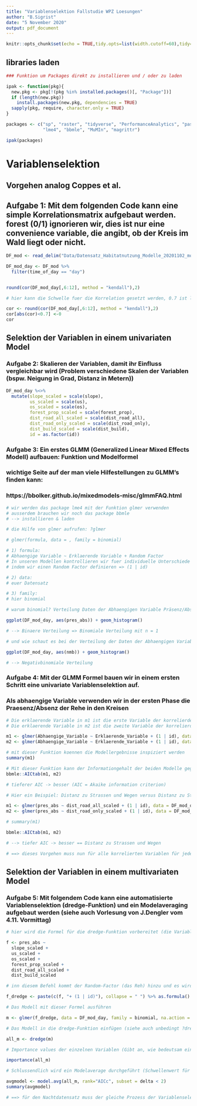 ```yaml
---
title: "Variablenselektion Fallstudie WPZ Loesungen"
author: "B.Sigrist"
date: "5 November 2020"
output: pdf_document
---
```


```r
knitr::opts_chunk$set(echo = TRUE,tidy.opts=list(width.cutoff=60),tidy=TRUE)
```

## libraries laden

```r

### Funktion um Packages direkt zu installieren und / oder zu laden

ipak <- function(pkg){
  new.pkg <- pkg[!(pkg %in% installed.packages()[, "Package"])]
  if (length(new.pkg)) 
    install.packages(new.pkg, dependencies = TRUE)
  sapply(pkg, require, character.only = TRUE)
}

packages <- c("sp", "raster", "tidyverse", "PerformanceAnalytics", "pastecs", 
              "lme4", "bbmle", "MuMIn", "magrittr")

ipak(packages)

```

# Variablenselektion
## Vorgehen analog Coppes et al. 


## Aufgabe 1: Mit dem folgenden Code kann eine simple Korrelationsmatrix aufgebaut werden. forest (0/1) ignorieren wir, dies ist nur eine convenience variable, die angibt, ob der Kreis im Wald liegt oder nicht.

```r

DF_mod <- read_delim("Data/Datensatz_Habitatnutzung_Modelle_20201102_moodle.csv", delim = ";")

DF_mod_day <- DF_mod %>%
  filter(time_of_day == "day")


round(cor(DF_mod_day[,6:12], method = "kendall"),2)

# hier kann die Schwelle fuer die Korrelation gesetzt werden, 0.7 ist liberal / 0.5 konservativ

cor <- round(cor(DF_mod_day[,6:12], method = "kendall"),2) 
cor[abs(cor)<0.7] <-0
cor

```

## Selektion der Variablen in einem univariaten Model

### Aufgabe 2: Skalieren der Variablen, damit ihr Einfluss vergleichbar wird (Problem verschiedene Skalen der Variablen (bspw. Neigung in Grad, Distanz in Metern))

```r
DF_mod_day %<>%
  mutate(slope_scaled = scale(slope),
         us_scaled = scale(us),
         os_scaled = scale(os),
         forest_prop_scaled = scale(forest_prop),
         dist_road_all_scaled = scale(dist_road_all),
         dist_road_only_scaled = scale(dist_road_only),
         dist_build_scaled = scale(dist_build),
         id = as.factor(id))
```

### Aufgabe 3: Ein erstes GLMM (Generalized Linear Mixed Effects Modell) aufbauen: Funktion und Modelformel

### wichtige Seite auf der man viele Hilfestellungen zu GLMM’s finden kann:
### https://bbolker.github.io/mixedmodels-misc/glmmFAQ.html

```r

# wir werden das package lme4 mit der Funktion glmer verwenden 
# ausserdem brauchen wir noch das package bbmle
# --> installieren & laden

# die Hilfe von glmer aufrufen: ?glmer

# glmer(formula, data = , family = binomial)

# 1) formula: 
# Abhaengige Variable ~ Erklaerende Variable + Random Factor 
# In unseren Modellen kontrollieren wir fuer individuelle Unterschiede bei den Rehen 
# indem wir einen Random Factor definieren => (1 | id) 

# 2) data: 
# euer Datensatz

# 3) family: 
# hier binomial

# warum binomial? Verteilung Daten der Abhaengigen Variable Präsenz/Absenz 

ggplot(DF_mod_day, aes(pres_abs)) + geom_histogram()

# --> Binaere Verteilung => Binomiale Verteilung mit n = 1 

# und wie schaut es bei der Verteilung der Daten der Abhaengigen Variable Nutzungsintensitaet aus?

ggplot(DF_mod_day, aes(nmb)) + geom_histogram()

# --> Negativbinomiale Verteilung 

```

### Aufgabe 4: Mit der GLMM Formel bauen wir in einem ersten Schritt eine univariate Variablenselektion auf.

### Als abhaengige Variable verwenden wir in der ersten Phase die Praesenz/Absenz der Rehe in den Kreisen


```r

# Die erklaerende Variable in m1 ist die erste Variable der korrelierdenen Beziehung
# Die erklaerende Variable in m2 ist die zweite Variable der korrelierdenen Beziehung

m1 <- glmer(Abhaengige_Variable ~ Erklaerende_Variable + (1 | id), data = DF_mod_day, family = binomial)
m2 <- glmer(Abhaengige_Variable ~ Erklaerende_Variable + (1 | id), data = DF_mod_day, family = binomial)

# mit dieser Funktion koennen die Modellergebnisse inspiziert werden
summary(m1)

# Mit dieser Funktion kann der Informationgehalt der beiden Modelle gegeneinander abgeschaetzt werden
bbmle::AICtab(m1, m2)

# tieferer AIC -> besser (AIC = Akaike information criterion)

# Hier ein Beispiel: Distanz zu Strassen und Wegen versus Distanz zu Strassen

m1 <- glmer(pres_abs ~ dist_road_all_scaled + (1 | id), data = DF_mod_day, family = binomial)
m2 <- glmer(pres_abs ~ dist_road_only_scaled + (1 | id), data = DF_mod_day, family = binomial)

# summary(m1)  

bbmle::AICtab(m1, m2)

# --> tiefer AIC -> besser == Distanz zu Strassen und Wegen

# ==> dieses Vorgehen muss nun für alle korrelierten Variablen für jeden Teildatensatz (Tag/Nacht) durchgeführt werden, um nur noch nicht (R < 0.7) korrelierte Variablen in das Modell einfliessen zu lassen 

```

## Selektion der Variablen in einem multivariaten Model

### Aufgabe 5: Mit folgendem Code kann eine automatisierte Variablenselektion (dredge-Funktion) und ein Modelaveraging aufgebaut werden (siehe auch Vorlesung von J.Dengler vom 4.11. Vormittag)

```r

# hier wird die Formel für die dredge-Funktion vorbereitet (die Variablen sind jene welche nach der univariaten Variablenselektion noch übrig bleiben)  

f <- pres_abs ~ 
  slope_scaled +
  us_scaled +
  os_scaled +
  forest_prop_scaled +
  dist_road_all_scaled +
  dist_build_scaled 

# inn diesem Befehl kommt der Random-Factor (das Reh) hinzu und es wird eine Formel daraus gemacht

f_dredge <- paste(c(f, "+ (1 | id)"), collapse = " ") %>% as.formula()

# Das Modell mit dieser Formel ausführen

m <- glmer(f_dredge, data = DF_mod_day, family = binomial, na.action = "na.fail")

# Das Modell in die dredge-Funktion einfügen (siehe auch unbedingt ?dredge)

all_m <- dredge(m)

# Importance values der einzelnen Variablen (Gibt an, wie bedeutsam eine bestimmte Variable ist, wenn man viele verschiedene Modelle vergleicht (multimodel inference))

importance(all_m)

# Schlussendlich wird ein Modelaverage durchgeführt (Schwellenwert für das delta-AIC = 2)

avgmodel <- model.avg(all_m, rank="AICc", subset = delta < 2)
summary(avgmodel)

# ==> für den Nachtdatensatz muss der gleiche Prozess der Variablenselektion durchgespielt werden. 
```


